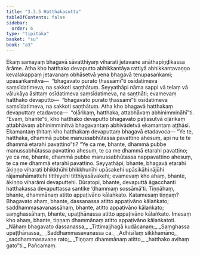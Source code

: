 ```yaml
---
title: "3.3.5 Hatthakasutta"
tableOfContents: false
sidebar:
  order: 6
type: "tipitaka"
basket: "su"
book: "a3"
---
```



<DynamicBreadcrumb />

<Division number="128" book="a3" bookNo="15" page="282">

<Paragraph number="982" book="a3">
Ekaṃ samayaṃ bhagavā sāvatthiyaṃ viharati jetavane anāthapiṇḍikassa ārāme. Atha kho hatthako devaputto abhikkantāya rattiyā abhikkantavaṇṇo kevalakappaṃ jetavanaṃ obhāsetvā yena bhagavā tenupasaṅkami; upasaṅkamitvā—  “bhagavato purato ṭhassāmī”ti osīdatimeva saṃsīdatimeva, na sakkoti saṇṭhātuṃ. Seyyathāpi nāma sappi vā telaṃ vā vālukāya āsittaṃ osīdatimeva saṃsīdatimeva, na saṇṭhāti; evamevaṃ hatthako devaputto—  “bhagavato purato ṭhassāmī”ti osīdatimeva saṃsīdatimeva, na sakkoti saṇṭhātuṃ.
</Paragraph>

<Paragraph number="983" book="a3">
Atha kho bhagavā hatthakaṃ devaputtaṃ etadavoca—  “oḷārikaṃ, hatthaka, attabhāvaṃ abhinimmināhī”ti. “Evaṃ, bhante”ti, kho hatthako devaputto bhagavato paṭissutvā oḷārikaṃ attabhāvaṃ abhinimminitvā bhagavantaṃ abhivādetvā ekamantaṃ aṭṭhāsi. Ekamantaṃ ṭhitaṃ kho hatthakaṃ devaputtaṃ bhagavā etadavoca—
</Paragraph>

<Paragraph number="984" book="a3">
“Ye te, hatthaka, dhammā pubbe manussabhūtassa pavattino ahesuṃ, api nu te te dhammā etarahi pavattino”ti? “Ye ca me, bhante, dhammā pubbe manussabhūtassa pavattino ahesuṃ, te ca me dhammā etarahi pavattino; ye ca me, bhante, dhammā pubbe manussabhūtassa nappavattino ahesuṃ, te ca me dhammā etarahi pavattino. Seyyathāpi, bhante, bhagavā etarahi ākiṇṇo viharati bhikkhūhi bhikkhunīhi upāsakehi upāsikāhi rājūhi rājamahāmattehi titthiyehi titthiyasāvakehi; evamevaṃ kho ahaṃ, bhante, ākiṇṇo viharāmi devaputtehi. Dūratopi, bhante, devaputtā āgacchanti hatthakassa devaputtassa santike ‘dhammaṃ sossāmā’ti. Tiṇṇāhaṃ, bhante, dhammānaṃ atitto appaṭivāno kālaṅkato. Katamesaṃ tiṇṇaṃ? Bhagavato ahaṃ, bhante, dassanassa atitto appaṭivāno kālaṅkato; saddhammasavanassāhaṃ, bhante, atitto appaṭivāno kālaṅkato; saṃghassāhaṃ, bhante, upaṭṭhānassa atitto appaṭivāno kālaṅkato. Imesaṃ kho ahaṃ, bhante, tiṇṇaṃ dhammānaṃ atitto appaṭivāno kālaṅkatoti.
</Paragraph>

<Paragraph number="985" type="verses" book="a3">
_Nāhaṃ bhagavato dassanassa,_  
_Tittimajjhagā kudācanaṃ;_  
_Saṃghassa upaṭṭhānassa,_  
_Saddhammasavanassa ca._  

</Paragraph>

<Paragraph number="986" type="verses" book="a3">
_Adhisīlaṃ sikkhamāno,_  
_saddhammasavane rato;_  
_Tiṇṇaṃ dhammānaṃ atitto,_  
_hatthako avihaṃ gato”ti._  


</Paragraph>
</Division>

<Paragraph number="987" type="center" book="a3">
Pañcamaṃ.
</Paragraph>